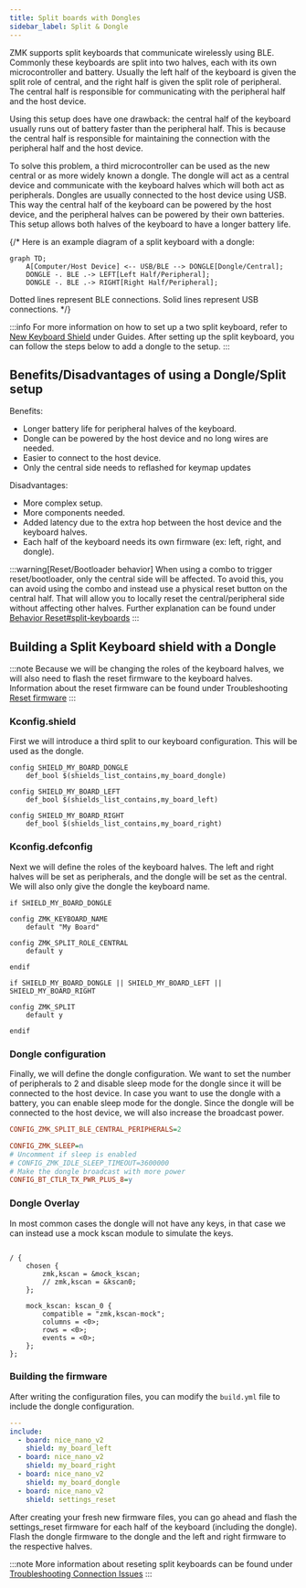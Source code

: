 ```yaml
---
title: Split boards with Dongles
sidebar_label: Split & Dongle
---
```


ZMK supports split keyboards that communicate wirelessly using BLE. Commonly these keyboards are split into two halves, each with its own microcontroller and battery. 
Usually the left half of the keyboard is given the split role of central, and the right half is given the split role of peripheral. 
The central half is responsible for communicating with the peripheral half and the host device.

Using this setup does have one drawback: the central half of the keyboard usually runs out of battery faster than the peripheral half. 
This is because the central half is responsible for maintaining the connection with the peripheral half and the host device.

To solve this problem, a third microcontroller can be used as the new central or as more widely known a dongle. 
The dongle will act as a central device and communicate with the keyboard halves which will both act as peripherals.
Dongles are usually connected to the host device using USB. This way the central half of the keyboard can be powered by the host device, 
and the peripheral halves can be powered by their own batteries. This setup allows both halves of the keyboard to have a longer battery life.

{/* Here is an example diagram of a split keyboard with a dongle:

```mermaid
graph TD;
    A[Computer/Host Device] <-- USB/BLE --> DONGLE[Dongle/Central];
    DONGLE -. BLE .-> LEFT[Left Half/Peripheral];
    DONGLE -. BLE .-> RIGHT[Right Half/Peripheral];
```

Dotted lines represent BLE connections.
Solid lines represent USB connections. */}

:::info
For more information on how to set up a two split keyboard, refer to [New Keyboard Shield](../development/new-shield.mdx) under Guides.
After setting up the split keyboard, you can follow the steps below to add a dongle to the setup.
:::

## Benefits/Disadvantages of using a Dongle/Split setup

Benefits:

- Longer battery life for peripheral halves of the keyboard.
- Dongle can be powered by the host device and no long wires are needed.
- Easier to connect to the host device.
- Only the central side needs to reflashed for keymap updates

Disadvantages:

- More complex setup.
- More components needed.
- Added latency due to the extra hop between the host device and the keyboard halves.
- Each half of the keyboard needs its own firmware (ex: left, right, and dongle).

:::warning[Reset/Bootloader behavior]
When using a combo to trigger reset/bootloader, only the central side will be affected. To avoid this, you can avoid using the combo and instead use a physical reset button on the central half.
That will allow you to locally reset the central/peripheral side without affecting other halves. 
Further explanation can be found under [Behavior Reset#split-keyboards](../behaviors/reset.md#split-keyboards)
:::

## Building a Split Keyboard shield with a Dongle

:::note
Because we will be changing the roles of the keyboard halves, we will also need to flash the reset firmware to the keyboard halves.
Information about the reset firmware can be found under Troubleshooting [Reset firmware](../troubleshooting/connection-issues.mdx#acquiring-a-reset-uf2)
:::

### Kconfig.shield

First we will introduce a third split to our keyboard configuration. This will be used as the dongle.

```kconfig
config SHIELD_MY_BOARD_DONGLE
    def_bool $(shields_list_contains,my_board_dongle)

config SHIELD_MY_BOARD_LEFT
    def_bool $(shields_list_contains,my_board_left)

config SHIELD_MY_BOARD_RIGHT
    def_bool $(shields_list_contains,my_board_right)
```

### Kconfig.defconfig

Next we will define the roles of the keyboard halves. The left and right halves will be set as peripherals, and the dongle will be set as the central.
We will also only give the dongle the keyboard name.

```kconfig
if SHIELD_MY_BOARD_DONGLE

config ZMK_KEYBOARD_NAME
    default "My Board"

config ZMK_SPLIT_ROLE_CENTRAL
    default y

endif

if SHIELD_MY_BOARD_DONGLE || SHIELD_MY_BOARD_LEFT || SHIELD_MY_BOARD_RIGHT

config ZMK_SPLIT
    default y

endif
```

### Dongle configuration

Finally, we will define the dongle configuration. We want to set the number of peripherals to 2 and disable sleep mode for the dongle since it will be connected to the host device.
In case you want to use the dongle with a battery, you can enable sleep mode for the dongle. Since the dongle will be connected to the host device, we will also increase the broadcast power.

```ini title="my_board_dongle.conf"
CONFIG_ZMK_SPLIT_BLE_CENTRAL_PERIPHERALS=2

CONFIG_ZMK_SLEEP=n
# Uncomment if sleep is enabled
# CONFIG_ZMK_IDLE_SLEEP_TIMEOUT=3600000
# Make the dongle broadcast with more power
CONFIG_BT_CTLR_TX_PWR_PLUS_8=y
```

### Dongle Overlay

In most common cases the dongle will not have any keys, in that case we can instead use a mock kscan module to simulate the keys.

```dts title="my_board_dongle.overlay"

/ {
    chosen {
        zmk,kscan = &mock_kscan;
        // zmk,kscan = &kscan0;
    };

    mock_kscan: kscan_0 {
        compatible = "zmk,kscan-mock";
        columns = <0>;
        rows = <0>;
        events = <0>;
    };
};
```

### Building the firmware

After writing the configuration files, you can modify the `build.yml` file to include the dongle configuration.

```yaml
---
include:
  - board: nice_nano_v2
    shield: my_board_left
  - board: nice_nano_v2
    shield: my_board_right
  - board: nice_nano_v2
    shield: my_board_dongle
  - board: nice_nano_v2
    shield: settings_reset
```

After creating your fresh new firmware files, 
you can go ahead and flash the settings_reset firmware for each half of the keyboard (including the dongle).
Flash the dongle firmware to the dongle and the left and right firmware to the respective halves.

:::note
More information about reseting split keyboards can be found under [Troubleshooting Connection Issues](../troubleshooting/connection-issues.mdx##reset-split-keyboard-procedure)
:::
